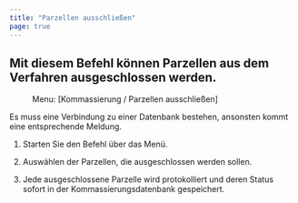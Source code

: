 ```yaml
---
title: "Parzellen ausschließen"
page: true
---
```

## Mit diesem Befehl k&#246;nnen Parzellen aus dem Verfahren ausgeschlossen werden.
<GeoMapper> <Menu> Menu: [Kommassierung / Parzellen ausschließen] </Menu> 

<Success>
Es muss eine Verbindung zu einer Datenbank bestehen, ansonsten kommt eine entsprechende Meldung. 
</Success>


1. Starten Sie den Befehl &#252;ber das Men&#252;.

2. Ausw&#228;hlen der Parzellen, die ausgeschlossen werden sollen.

3. Jede ausgeschlossene Parzelle wird protokolliert und deren Status sofort in der Kommassierungsdatenbank gespeichert.




</GeoMapper>
